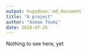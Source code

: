 ```yaml
---
output: hugodown::md_document
title: "A project"
author: "Asmae Toumi"
date: 2020-07-26
---
```


Nothing to see here, yet 
